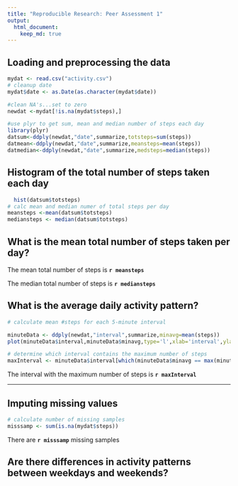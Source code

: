 ```yaml
---
title: "Reproducible Research: Peer Assessment 1"
output: 
  html_document:
    keep_md: true
---
```




## Loading and preprocessing the data
```r
mydat <- read.csv("activity.csv")
# cleanup date
mydat$date <- as.Date(as.character(mydat$date))

#clean NA's...set to zero
newdat <-mydat[!is.na(mydat$steps),]

#use plyr to get sum, mean and median number of steps each day
library(plyr)
datsum<-ddply(newdat,"date",summarize,totsteps=sum(steps))
datmean<-ddply(newdat,"date",summarize,meansteps=mean(steps))
datmedian<-ddply(newdat,"date",summarize,medsteps=median(steps))

```


## Histogram of the total number of steps taken each day
```r

  hist(datsum$totsteps)
# calc mean and median numer of total steps per day
meansteps <-mean(datsum$totsteps)
mediansteps <- median(datsum$totsteps)
```

## What is the mean total number of steps taken per day?
The mean total number of steps is **`r meansteps`**

The median total number of steps is **`r mediansteps`**


## What is the average daily activity pattern?
```r
# calculate mean #steps for each 5-minute interval

minuteData <- ddply(newdat,"interval",summarize,minavg=mean(steps))
plot(minuteData$interval,minuteData$minavg,type='l',xlab='interval',ylab='Average steps')

# determine which interval contains the maximum number of steps
maxInterval <- minuteData$interval[which(minuteData$minavg == max(minuteData$minavg))]
```

The interval with the maximum number of steps is **`r maxInterval`**

-------

## Imputing missing values
```r
# calculate number of missing samples
misssamp <- sum(is.na(mydat$steps))

```
There are  **`r misssamp`** missing samples

## Are there differences in activity patterns between weekdays and weekends?
